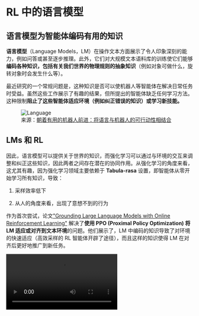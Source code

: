 # RL 中的语言模型
## 语言模型为智能体编码有用的知识

**语言模型**（Language Models，LM）在操作文本方面展示了令人印象深刻的能力，例如问答或甚至逐步推理。此外，它们对大规模文本语料库的训练使它们能够**编码各种知识，包括有关我们世界的物理规则的抽象知识**（例如对象可做什么，旋转对象时会发生什么等）。

最近研究的一个常规问题是，这种知识是否可以使机器人等智能体在解决日常任务时受益。虽然这些工作展示了有趣的结果，但所提出的智能体缺乏任何学习方法。这种限制**阻止了这些智能体适应环境（例如纠正错误的知识）或学习新技能。**

<figure>
<img src="https://huggingface.co/datasets/huggingface-deep-rl-course/course-images/resolve/main/en/unit12/language.png" alt="Language">
<figcaption>来源：<a href="https://ai.googleblog.com/2022/08/towards-helpful-robots-grounding.html">朝着有用的机器人前进：将语言与机器人的可行动性相结合</a></figcaption>
</figure>

## LMs 和 RL


因此，语言模型可以提供关于世界的知识，而强化学习可以通过与环境的交互来调整和纠正这些知识，因此两者之间存在潜在的协同作用。从强化学习的角度来看，这尤其有趣，因为强化学习领域主要依赖于 **Tabula-rasa** 设置，即智能体从零开始学习所有知识，导致：

1) 采样效率低下

2) 从人的角度来看，出现了意想不到的行为 

作为首次尝试，论文["Grounding Large Language Models with Online Reinforcement Learning"](https://arxiv.org/abs/2302.02662v1) 解决了**使用 PPO (Proximal Policy Optimization) 将 LM 适应或对齐到文本环境**的问题。他们展示了，LM 中编码的知识导致了对环境的快速适应（高效采样的 RL 智能体开辟了途径），而且这样的知识使得 LM 在对齐后更好地推广到新任务。

<video src="https://huggingface.co/datasets/huggingface-deep-rl-course/course-images/resolve/main/en/unit12/papier_v4.mp4" type="video/mp4" controls />

在[“Guiding Pretraining in Reinforcement Learning with Large Language Models”](https://arxiv.org/abs/2302.06692)中研究的另一个方向是冻结语言模型（LM），但利用其知识来**指导强化学习智能体的探索**。这种方法使得强化学习智能体能够朝着对人类有意义和合理有用的行为方向进行引导，而无需在训练过程中需要人类参与。

<figure>
<img src="https://huggingface.co/datasets/huggingface-deep-rl-course/course-images/resolve/main/en/unit12/language2.png" alt="Language">
<figcaption> 来源： <a href="https://ai.googleblog.com/2022/08/towards-helpful-robots-grounding.html"> 朝着有用的机器人前进：将语言与机器人的可行动性相结</a>  </figcaption>
</figure>


这些工作还存在一些限制，使得它们仍然非常初步，例如需要将智能体的观测转换为文本，然后将其输入到语言模型中，以及与非常大的语言模型进行交互的计算成本。

## 补充阅读

如需了解更多信息，推荐查阅以下资源：

- [Google Research, 2022及以后：机器人技术](https://ai.googleblog.com/2023/02/google-research-2022-beyond-robotics.html)
- [为互动决策制定预训练语言模型](https://arxiv.org/abs/2202.01771)
- [使用在线强化学习对大型语言模型进行基于现实情境的建立](https://arxiv.org/abs/2302.02662v1)
- [利用大型语言模型指导强化学习中的预训练](https://arxiv.org/abs/2302.06692)

## 作者

本节由<a href="https://twitter.com/ClementRomac"> Clément Romac </a>撰写